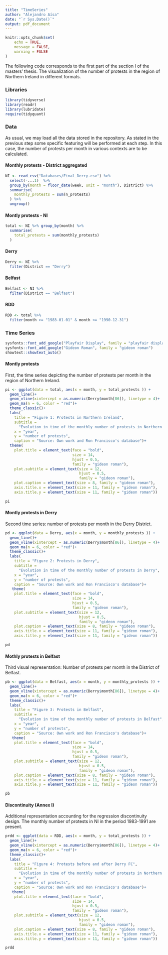 ```yaml
---
title: "TimeSeries"
author: "Alejandro Aísa"
date: "`r Sys.Date()`"
output: pdf_document
---
```


```r
knitr::opts_chunk$set(
	echo = TRUE,
	message = FALSE,
	warning = FALSE
)
```

The following code corresponds to the first part of the section I of the masters' thesis. The visualization of the number of protests in the region of Northern Ireland in different formats. 

### Libraries 

```r
library(tidyverse)
library(readr)
library(lubridate)
require(tidyquant)
```

### Data 

As usual, we may load all the data stored in the repository. As stated in the previous step some specific featuring will be performed at each step. In this case, the number of protests per month in various contexts are to be calculated. 

#### Monthly protests - District aggregated 

```r
NI <- read_csv("Databases/Final_Derry.csv") %>% 
  select(-...1)  %>% 
  group_by(month = floor_date(week, unit = "month"), District) %>% 
  summarise(
    monthly_protests = sum(n_protests)
  ) %>% 
  ungroup()
```

#### Montly protests - NI

```r
total <- NI %>% group_by(month) %>% 
  summarise(
    total_protests = sum(monthly_protests)
  )
```

#### Derry 

```r
Derry <- NI %>% 
  filter(District == "Derry") 
```

#### Belfast 

```r
Belfast <- NI %>% 
  filter(District == "Belfast")
```

#### RDD

```r
RDD <- total %>% 
  filter(month >= "1983-01-01" & month <= "1990-12-31")
```

### Time Series 

```r
sysfonts::font_add_google("Playfair Display", family = "playfair display")
sysfonts::font_add_google("Gideon Roman", family = "gideon roman")
showtext::showtext_auto()  
```

#### Montly protests 

First, the time series depicting the number of protests per month in the region of Northern Ireland. 

```r
pi <- ggplot(data = total, aes(x = month, y = total_protests )) +
  geom_line()+
  geom_vline(xintercept = as.numeric(Derry$month[86]), linetype = 4)+
  geom_ma(n = 6, color = "red")+
  theme_classic()+
  labs(
    title = "Figure 1: Protests in Northern Ireland",
    subtitle = 
      "Evolution in time of the monthly number of protests in Northern Ireland",
    x = "year", 
    y = "number of protests", 
    caption = "Source: Own work and Ron Francisco's database")+
  theme(
    plot.title = element_text(face = "bold", 
                              size = 14, 
                              hjust = 0.5, 
                              family = "gideon roman"), 
    plot.subtitle = element_text(size = 12, 
                                 hjust = 0.5, 
                                 family = "gideon roman"),
    plot.caption = element_text(size = 8, family = "gideon roman"),
    axis.title.x = element_text(size = 11, family = "gideon roman"), 
    axis.title.y = element_text(size = 11, family = "gideon roman"))
```


```r
pi
```
#### Montly protests in Derry 

Second time series: number of protests per month in the Derry District. 

```r
pd <- ggplot(data = Derry, aes(x = month, y = monthly_protests )) +
  geom_line()+
  geom_vline(xintercept = as.numeric(Derry$month[86]), linetype = 4)+
  geom_ma(n = 6, color = "red")+
  theme_classic()+
  labs(
    title = "Figure 2: Protests in Derry",
    subtitle = 
      "Evolution in time of the monthly number of protests in Derry",
    x = "year", 
    y = "number of protests", 
    caption = "Source: Own work and Ron Francisco's database")+
   theme(
    plot.title = element_text(face = "bold", 
                              size = 14, 
                              hjust = 0.5, 
                              family = "gideon roman"), 
    plot.subtitle = element_text(size = 12, 
                                 hjust = 0.5, 
                                 family = "gideon roman"),
    plot.caption = element_text(size = 8, family = "gideon roman"),
    axis.title.x = element_text(size = 11, family = "gideon roman"), 
    axis.title.y = element_text(size = 11, family = "gideon roman"))

pd
```

#### Mothly protests in Belfast 

Third visual representation: Number of protests per month in the District of Belfast. 

```r
pb <- ggplot(data = Belfast, aes(x = month, y = monthly_protests )) +
  geom_line()+
  geom_vline(xintercept = as.numeric(Derry$month[86]), linetype = 4)+
  geom_ma(n = 6, color = "red")+
  theme_classic()+
  labs(
    title = "Figure 3: Protests in Belfast",
    subtitle = 
      "Evolution in time of the monthly number of protests in Belfast",
    x = "year", 
    y = "number of protests", 
    caption = "Source: Own work and Ron Francisco's database")+
   theme(
    plot.title = element_text(face = "bold", 
                              size = 14, 
                              hjust = 0.5, 
                              family = "gideon roman"), 
    plot.subtitle = element_text(size = 12, 
                                 hjust = 0.5, 
                                 family = "gideon roman"),
    plot.caption = element_text(size = 8, family = "gideon roman"),
    axis.title.x = element_text(size = 11, family = "gideon roman"), 
    axis.title.y = element_text(size = 11, family = "gideon roman"))

pb
```

#### Discontinuity (Annex I)

Additional representation accounting for the regression discontinuity design. The monthly number of protests in NI in the period 1983-1991 are present. 

```r
prdd <- ggplot(data = RDD, aes(x = month, y = total_protests )) +
  geom_line()+
  geom_vline(xintercept = as.numeric(Derry$month[86]), linetype = 4)+
  geom_ma(n = 6, color = "red")+
  theme_classic()+
  labs(
    title = "Figure 4: Protests before and after Derry FC",
    subtitle = 
      "Evolution in time of the monthly number of protests in Northern Ireland",
    x = "year", 
    y = "number of protests", 
    caption = "Source: Own work and Ron Francisco's database")+
   theme(
    plot.title = element_text(face = "bold", 
                              size = 14, 
                              hjust = 0.5, 
                              family = "gideon roman"), 
    plot.subtitle = element_text(size = 12, 
                                 hjust = 0.5, 
                                 family = "gideon roman"),
    plot.caption = element_text(size = 8, family = "gideon roman"),
    axis.title.x = element_text(size = 11, family = "gideon roman"), 
    axis.title.y = element_text(size = 11, family = "gideon roman"))

prdd
```

